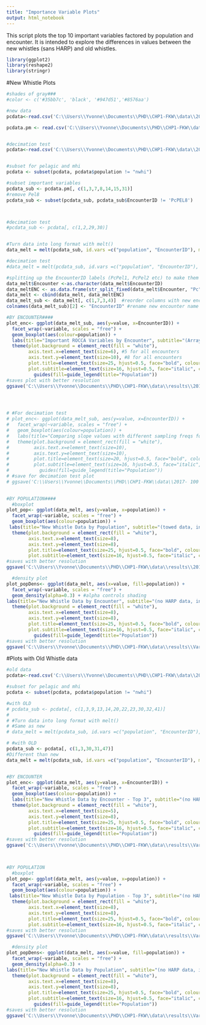 ```yaml
---
title: "Importance Variable Plots"
output: html_notebook
---
```


This script plots the top 10 important variables factored by population and encounter. It is intended to explore the differences in values between the new whistles (sans HARP) and old whistles.
```r
library(ggplot2)
library(reshape2)
library(stringr)
```

#New Whistle Plots
```r

#shades of gray###
#color <- c('#35bb7c', 'black', '#947d51','#8576aa')

#new data
pcdata<-read.csv('C:\\Users\\Yvonne\\Documents\\PHD\\CHP1-FKW\\data\\2017- 100 New Whistles\\BigRoccaFile_PM_TowedAll.csv')

pcdata.pm <- read.csv('C:\\Users\\Yvonne\\Documents\\PHD\\CHP1-FKW\\data/results/20180717/pcdata.pm_20180717.csv')


#decimation test
pcdata<-read.csv('C:\\Users\\Yvonne\\Documents\\PHD\\CHP1-FKW\\data\\2017- 100 New Whistles/decimation_test/PcMHI31_32_RoccaContourStats_RAWDEC_edited.csv')


#subset for pelagic and mhi
pcdata <- subset(pcdata, pcdata$population != "nwhi")

#subset important variables
pcdata_sub <- pcdata.pm[, c(1,3,7,8,14,15,31)]
#remove Pel8
pcdata_sub <- subset(pcdata_sub, pcdata_sub$EncounterID != 'PcPEL8')



#decimation test
#pcdata_sub <- pcdata[, c(1,2,29,30)]


#Turn data into long format with melt()
data_melt = melt(pcdata_sub, id.vars =c("population", "EncounterID"), measure.vars = c("DURATION", "FREQQUARTER3","FREQPOSSLOPEMEAN", "FREQNEGSLOPEMEAN", "FREQBEG" ))

#decimation test
#data_melt = melt(pcdata_sub, id.vars =c("population", "EncounterID"), measure.vars = c("FREQPOSSLOPEMEAN", "FREQNEGSLOPEMEAN"))

#splitting up the EncounterID labels (PcPel1, PcPel2 etc) to make them Pel1, Pel2, to fit better on the plot axis 
data_melt$Encounter <-as.character(data_melt$EncounterID)
data_meltENC <- as.data.frame(str_split_fixed(data_melt$Encounter, "Pc", 2))
data_melt <- cbind(data_melt, data_meltENC)
data_melt_sub <- data_melt[, c(1,7,3,4)]  #reorder columns with new encounter name col
colnames(data_melt_sub)[2] <- "EncounterID" #rename new encounter name col

#BY ENCOUNTER####
plot_enc<- ggplot(data_melt_sub, aes(y=value, x=EncounterID)) +  
  facet_wrap(~variable, scales = "free") +
  geom_boxplot(aes(colour=population)) +
  labs(title="Important ROCCA Variables by Encounter", subtitle="(Array Data Only)") + 
  theme(plot.background = element_rect(fill = "white"),
        axis.text.x=element_text(size=6), #5 for all encounters
        axis.text.y=element_text(size=10), #8 for all encounters
        plot.title=element_text(size=25, hjust=0.5, face="bold", colour="darkblue", vjust=-1),
        plot.subtitle=element_text(size=16, hjust=0.5, face="italic", color="black"))+
          guides(fill=guide_legend(title="Population"))
#saves plot with better resolution
ggsave('C:\\Users\\Yvonne\\Documents\\PHD\\CHP1-FKW\\data\\results\\20180717\\Pc_Boxplot_Encounters_array_20180717.png', width = 12, height = 8, units = "in", type = "cairo-png")  




# #For decimation test
# plot_enc<- ggplot(data_melt_sub, aes(y=value, x=EncounterID)) +  
#   facet_wrap(~variable, scales = "free") +
#   geom_boxplot(aes(colour=population)) +
#   labs(title="Comparing slope values with different sampling freqs for PcMHI31 and PcMHI32", subtitle="(raw=500kHz, dec=192kHz)") + 
#   theme(plot.background = element_rect(fill = "white"),
#         axis.text.x=element_text(size=10), 
#         axis.text.y=element_text(size=10),
#         plot.title=element_text(size=20, hjust=0.5, face="bold", colour="darkblue", vjust=-1),
#         plot.subtitle=element_text(size=16, hjust=0.5, face="italic", color="black"))+
#           guides(fill=guide_legend(title="Population"))
# #save for decimation test plot
# ggsave('C:\\Users\\Yvonne\\Documents\\PHD\\CHP1-FKW\\data\\2017- 100 New Whistles/decimation_test/PcMHI31_32_Boxplot_decimation_20180702_1.png', width = 12, height = 8, units = "in", type = "cairo-png")  

      
#BY POPULATION####
  #boxplot
plot_pop<- ggplot(data_melt, aes(y=value, x=population)) +  
  facet_wrap(~variable, scales = "free") +
  geom_boxplot(aes(colour=population)) +
 labs(title="New Whistle Data by Population", subtitle="(towed data, incremental random sampling)") + #(includes HARP data, mhi31-34)
  theme(plot.background = element_rect(fill = "white"),
        axis.text.x=element_text(size=8),
        axis.text.y=element_text(size=8),
        plot.title=element_text(size=25, hjust=0.5, face="bold", colour="darkblue", vjust=-1),
        plot.subtitle=element_text(size=16, hjust=0.5, face="italic", color="black"))
#saves with better resolution
ggsave('C:\\Users\\Yvonne\\Documents\\PHD\\CHP1-FKW\\data\\results\\20180720\\Pc_Boxplot_Population_PM.png', width = 12, height = 8, units = "in", type = "cairo-png")

  #density plot
plot_popDens<- ggplot(data_melt, aes(x=value, fill=population)) +  
  facet_wrap(~variable, scales = "free") +
  geom_density(alpha=0.3) + #alpha controls shading
labs(title="New Whistle Data by Encounter", subtitle="(no HARP data, incremental random sampling)") +
  theme(plot.background = element_rect(fill = "white"),
        axis.text.x=element_text(size=8),
        axis.text.y=element_text(size=8),
        plot.title=element_text(size=25, hjust=0.5, face="bold", colour="darkblue", vjust=-1),
        plot.subtitle=element_text(size=16, hjust=0.5, face="italic", color="black"))+
          guides(fill=guide_legend(title="Population"))
#saves with better resolution
ggsave('C:\\Users\\Yvonne\\Documents\\PHD\\CHP1-FKW\\data\\results\\Variable Importance\\Pc_DensityPlot_Population_noHARP.png', width = 12, height = 8, units = "in", type = "cairo-png")

```


#Plots with Old Whistle data
```r
#old data
pcdata<-read.csv('C:\\Users\\Yvonne\\Documents\\PHD\\CHP1-FKW\\data\\2017- 100 New Whistles/BIG ROCCA OLD raw.csv')

#subset for pelagic and mhi
pcdata <- subset(pcdata, pcdata$population != "nwhi")

#with OLD
# pcdata_sub <- pcdata[, c(1,3,9,13,14,20,22,23,30,32,41)]
# 
# #Turn data into long format with melt()
# #Same as new
# data_melt = melt(pcdata_sub, id.vars =c("population", "EncounterID"), measure.vars = c("DURATION", "FREQMEAN", "FREQSTDDEV", "FREQQUARTER1","FREQQUARTER3", "FREQSPREAD", "FREQPOSSLOPEMEAN", "FREQSLOPERATIO", "NUMSWEEPSUPFLAT" ))

# #with OLD
pcdata_sub <- pcdata[, c(1,3,30,31,47)]
#Different than new
data_melt = melt(pcdata_sub, id.vars =c("population", "EncounterID"), measure.vars = c( "FREQPOSSLOPEMEAN", "FREQNEGSLOPEMEAN", "FREQSWEEPFLATPERCENT" ))


#BY ENCOUNTER
plot_enc<- ggplot(data_melt, aes(y=value, x=EncounterID)) +  
  facet_wrap(~variable, scales = "free") +
  geom_boxplot(aes(colour=population)) +
  labs(title="New Whistle Data by Encounter - Top 3", subtitle="(no HARP data, incremental random sampling)") + #(no HARP data, incremental random sampling)
  theme(plot.background = element_rect(fill = "white"),
        axis.text.x=element_text(size=5),
        axis.text.y=element_text(size=8),
        plot.title=element_text(size=25, hjust=0.5, face="bold", colour="darkblue", vjust=-1),
        plot.subtitle=element_text(size=16, hjust=0.5, face="italic", color="black"))+
          guides(fill=guide_legend(title="Population"))
#saves with better resolution
ggsave('C:\\Users\\Yvonne\\Documents\\PHD\\CHP1-FKW\\data\\results\\Variable Importance\\Pc_Boxplot_Encounters_noHARP_top3.png', width = 12, height = 8, units = "in", type = "cairo-png")  


      
#BY POPULATION
  #boxplot
plot_pop<- ggplot(data_melt, aes(y=value, x=population)) +  
  facet_wrap(~variable, scales = "free") +
  geom_boxplot(aes(colour=population)) +
 labs(title="New Whistle Data by Population - Top 3", subtitle="(no HARP data, incremental random sampling)") + #(includes HARP data, mhi31-34)
  theme(plot.background = element_rect(fill = "white"),
        axis.text.x=element_text(size=8),
        axis.text.y=element_text(size=8),
        plot.title=element_text(size=25, hjust=0.5, face="bold", colour="darkblue", vjust=-1),
        plot.subtitle=element_text(size=16, hjust=0.5, face="italic", color="black"))
#saves with better resolution
ggsave('C:\\Users\\Yvonne\\Documents\\PHD\\CHP1-FKW\\data\\results\\Variable Importance\\Pc_Boxplot_Population_noHARP_top3.png', width = 12, height = 8, units = "in", type = "cairo-png")

  #density plot
plot_popDens<- ggplot(data_melt, aes(x=value, fill=population)) +  
  facet_wrap(~variable, scales = "free") +
  geom_density(alpha=0.3) +
labs(title="New Whistle Data by Population", subtitle="(no HARP data, incremental random sampling)") +
  theme(plot.background = element_rect(fill = "white"),
        axis.text.x=element_text(size=8),
        axis.text.y=element_text(size=8),
        plot.title=element_text(size=25, hjust=0.5, face="bold", colour="darkblue", vjust=-1),
        plot.subtitle=element_text(size=16, hjust=0.5, face="italic", color="black"))+
          guides(fill=guide_legend(title="Population"))
#saves with better resolution
ggsave('C:\\Users\\Yvonne\\Documents\\PHD\\CHP1-FKW\\data\\results\\Variable Importance\\Pc_DensityPlot_Population_noHARP.png', width = 12, height = 8, units = "in", type = "cairo-png")

```